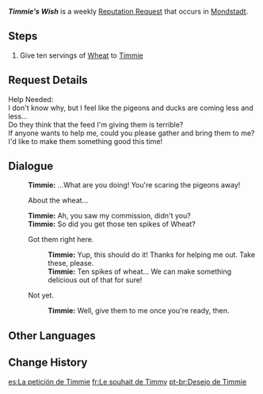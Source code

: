 {{Quest Infobox
|id            = 70706
|image         = Timmie Icon.png
|type          = World
|group         = Request
|startLocation = [[Starfell Valley]], [[Mondstadt]]
|region        = Mondstadt
|area          = Starfell Valley
|characters    = Timmie; Traveler
|rep           = Mondstadt
|mora          = 20,000
}}
'''''Timmie's Wish''''' is a weekly [[Reputation Request]] that occurs in [[Mondstadt]].

==Steps==
# Give ten servings of [[Wheat]] to [[Timmie]]

==Request Details==
Help Needed:<br />
I don't know why, but I feel like the pigeons and ducks are coming less and less...<br />
Do they think that the feed I'm giving them is terrible?<br />
If anyone wants to help me, could you please gather {{Color|buzzword|ten spikes of wheat}} and bring them to me? I'd like to make them something good this time!

==Dialogue==
{{Quest Description|[[Timmie]] from [[Mondstadt]] needs ten servings of [[Wheat]].}}
{{Dialogue start}}
:'''Timmie:''' ...What are you doing! You're scaring the pigeons away!
:{{DIcon|Quest}} About the wheat...
:'''Timmie:''' Ah, you saw my commission, didn't you?
:'''Timmie:''' So did you get those ten spikes of Wheat?
:{{DIcon|Quest}} Got them right here.
::'''Timmie:''' Yup, this should do it! Thanks for helping me out. Take these, please.
::'''Timmie:''' Ten spikes of wheat... We can make something delicious out of that for sure!
:{{DIcon}} Not yet.
::'''Timmie:''' Well, give them to me once you're ready, then.
{{Dialogue end}}

==Other Languages==
{{Other Languages
|en      = Timmie's Wish
|zhs     = 提米的心愿
|zhs_rm  = Tímǐ de Xīnyuàn
|zht     = 提米的心願
|zht_rm  = Tímǐ de Xīnyuàn
|zh_tl   = Timmie's Wish
|ja      = ティミーの願い
|ja_rm   = Timii no Negai
|ja_tl   = Timmie's Wish
|ko      = 티미의 소원
|ko_rm   = Timi-ui Sowon
|ko_tl   = Timmie's Wish
|es      = La petición de Timmie
|es_tl   = Timmie's Request
|fr      = Le souhait de Timmy
|fr_tl   = Timmy's Wish
|ru      = Заветное желание Тимми
|ru_tl   = Timmie's Dearest Wish
|th      = ความปรารถนาของ Timmie
|th_rm   = 
|th_tl   = 
|vi      = Tâm nguyện của Timmie
|vi_tl   = 
|de      = Timmies Wunsch
|de_tl   = Timmie's Wish
|id      = Permohonan Timmie
|id_tl   = Timmie's Wish
|pt      = Desejo de Timmie
|pt_tl   = Timmie's Wish
|tr      = Timmie'nin Dileği
|tr_tl   = 
|it      = Il desiderio di Timmie
|it_tl   = 
}}

==Change History==
{{Change History|1.1}}

[[es:La petición de Timmie]]
[[fr:Le souhait de Timmy]]
[[pt-br:Desejo de Timmie]]